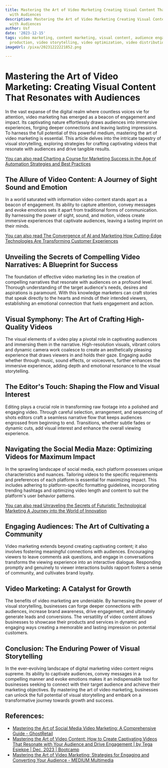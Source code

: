 ```yaml
---
title: Mastering the Art of Video Marketing Creating Visual Content That Resonates
  with Audiences
description: Mastering the Art of Video Marketing Creating Visual Content That Resonates
  with Audiences
author: Usf
date: '2023-12-15'
tags: video marketing, content marketing, visual content, audience engagement, video
  production, video storytelling, video optimization, video distribution, video analytics
imageUrl: /pixa/20231222221852.png

---
```

# Mastering the  Art of Video Marketing: Creating Visual Content That Resonates with Audiences

In the vast expanse of the digital realm where countless voices vie for attention, video marketing has  emerged as a beacon of engagement and impact. Its captivating nature effortlessly draws audiences into immersive  experiences, forging deeper connections and leaving lasting impressions. To harness  the full potential of this  powerful medium, mastering  the art of video marketing is essential.  This article delves into the intricate tapestry of visual storytelling, exploring strategies  for crafting captivating videos that resonate with audiences and drive tangible results.

[You can also read Charting a Course for Marketing Success  in the Age of Automation Strategies and Best Practices](Charting%20a%20Course%20for%20Marketing%20Success%20in%20the%20Age%20of%20Automation%20Strategies%20and%20Best%20Practices)


## The Allure of Video Content: A  Journey of Sight Sound and Emotion

In a world  saturated with  information video  content stands apart as a  beacon of  engagement. Its ability to capture attention, convey messages and evoke emotions sets  it apart from traditional forms of communication. By harnessing the power of sight, sound, and motion, videos create immersive experiences that captivate audiences, leaving  a  lasting imprint on their minds.

[You can also read The Convergence of AI and Marketing How Cutting-Edge Technologies Are Transforming Customer Experiences](The%20Convergence%20of%20AI%20and%20Marketing%20How%20Cutting-Edge%20Technologies%20Are%20Transforming%20Customer%20Experiences)


## Unveiling the Secrets of Compelling  Video Narratives: A Blueprint for Success

The foundation of effective video marketing lies in the creation of compelling  narratives that resonate with audiences on  a profound level. Thorough understanding of the target audience's  needs, desires and aspirations is paramount. With  this  knowledge marketers  can  craft stories that speak directly to the hearts and minds of their intended viewers, establishing an emotional connection that fuels engagement and action.

## Visual Symphony: The Art of Crafting High-Quality Videos

The visual elements of a video play a pivotal role in captivating  audiences and immersing them in the narrative. High-resolution visuals, vibrant colors and  dynamic camera work coalesce to create an aesthetically pleasing experience that draws viewers in and  holds their gaze.  Engaging audio  whether  through music, sound  effects, or voiceovers, further enhances the immersive experience,  adding depth and emotional resonance to the visual storytelling.

## The Editor's Touch: Shaping the Flow and Visual Interest

Editing plays a crucial role  in transforming raw footage into a polished and engaging video. Through careful selection, arrangement, and sequencing of  shots editors craft a seamless  narrative  flow that keeps audiences engrossed from beginning to end. Transitions, whether subtle fades or dynamic cuts, add visual interest and enhance the overall  viewing experience.

##  Navigating the Social Media Maze: Optimizing Videos for Maximum Impact

In the sprawling landscape of social media, each platform possesses unique characteristics  and nuances. Tailoring videos to the specific requirements and preferences of each platform is essential for maximizing impact. This includes adhering to platform-specific formatting guidelines,  incorporating trending  hashtags and optimizing video length and content to suit the platform's user  behavior patterns.

[You can also read Unraveling the Secrets of Futuristic Technological Marketing A Journey into the World of Innovation](Unraveling%20the%20Secrets%20of%20Futuristic%20Technological%20Marketing%20A%20Journey%20into%20the%20World%20of%20Innovation)


## Engaging  Audiences: The Art of Cultivating a Community

Video  marketing extends beyond creating captivating content; it also involves fostering meaningful connections with audiences. Encouraging viewers to leave comments ask questions, and engage in conversations transforms the viewing experience into an  interactive dialogue. Responding promptly and genuinely to viewer interactions builds  rapport  fosters a sense of  community, and cultivates  brand loyalty.

## Video Marketing: A Catalyst for  Growth

The  benefits of video marketing are undeniable. By  harnessing the power of  visual storytelling, businesses can forge deeper connections with audiences,  increase brand awareness, drive engagement, and ultimately generate leads and  conversions. The versatility of video content allows businesses  to showcase  their products and services in dynamic and  engaging ways creating a memorable and lasting impression on  potential  customers.

## Conclusion: The Enduring Power of Visual Storytelling

In the ever-evolving landscape of digital marketing video content reigns supreme.  Its  ability to captivate audiences, convey messages in a compelling manner and evoke emotions makes it an indispensable tool for businesses seeking to connect with their target audience and achieve their marketing objectives. By  mastering the art of video marketing, businesses can unlock the full potential of visual storytelling and embark on a transformative journey  towards growth  and success.

## References:
- [Mastering the Art of Social Media Video Marketing: A Comprehensive Guide - GhostRetail](https://www.ghostretail.com/post/social-media-video-marketing)
- [Mastering the Art of Video Content: How to Create Captivating Videos That Resonate with Your Audience and Drive Engagement | by Tega Esiekpe | Dec, 2023 | Bootcamp](https://bootcamp.uxdesign.cc/mastering-the-art-of-video-content-how-to-create-captivating-videos-that-resonate-with-your-7b929f96cb50)
- [Mastering the Art of Video Marketing: Strategies for Engaging and Converting Your Audience - MEDIUM Multimedia](https://www.mediummultimedia.com/en/marketing-usa/video-marketing/)
